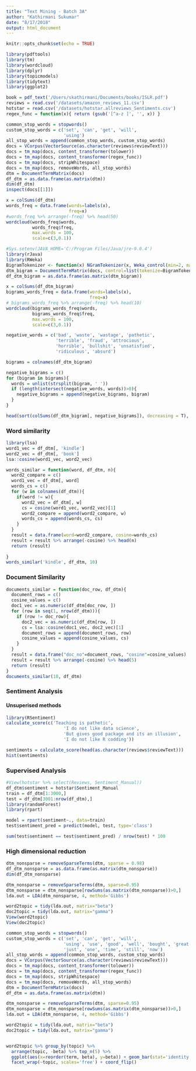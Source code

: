 ```yaml
---
title: "Text Mining - Batch 3A"
author: "Kathirmani Sukumar"
date: "8/17/2018"
output: html_document
---
```


```r
knitr::opts_chunk$set(echo = TRUE)
```

```r
library(pdftools)
library(tm)
library(wordcloud)
library(dplyr)
library(topicmodels)
library(tidytext)
library(ggplot2)
```

```r
book = pdf_text('/Users/skathirmani/Documents/books/ISLR.pdf')
reviews = read.csv('/datasets/amazon_reviews_11.csv')
hotstar = read.csv('/datasets/hotstar.allreviews_Sentiments.csv')
regex_func = function(x){ return (gsub('[^a-z ]', '', x)) }

common_stop_words = stopwords()
custom_stop_words = c('set', 'can', 'get', 'will',
                      'using')
all_stop_words = append(common_stop_words, custom_stop_words)
docs = VCorpus(VectorSource(as.character(reviews$reviewText)))
docs = tm_map(docs, content_transformer(tolower))
docs = tm_map(docs, content_transformer(regex_func))
docs = tm_map(docs, stripWhitespace)
docs = tm_map(docs, removeWords, all_stop_words)
dtm = DocumentTermMatrix(docs)
df_dtm = as.data.frame(as.matrix(dtm))
dim(df_dtm)
inspect(docs[[1]])
```

```r
x = colSums(df_dtm)
words_freq = data.frame(words=labels(x),
                        freq=x)
#words_freq %>% arrange(-freq) %>% head(50)
wordcloud(words_freq$words,
          words_freq$freq,
          max.words = 100,
          scale=c(3,0.1))
```

```r
#Sys.setenv(JAVA_HOME='C:/Program Files/Java/jre-9.0.4')
library(rJava)
library(RWeka)
BigramTokenizer <- function(x) NGramTokenizer(x, Weka_control(min=2, max=2))
dtm_bigram = DocumentTermMatrix(docs, control=list(tokenize=BigramTokenizer))
df_dtm_bigram = as.data.frame(as.matrix(dtm_bigram))

x = colSums(df_dtm_bigram)
bigrams_words_freq = data.frame(words=labels(x),
                                freq=x)
# bigrams_words_freq %>% arrange(-freq) %>% head(10)
wordcloud(bigrams_words_freq$words,
          bigrams_words_freq$freq,
          max.words = 100,
          scale=c(3,0.1))
```


```r
negative_words = c('bad', 'waste', 'wastage', 'pathetic',
                   'terrible', 'fraud', 'attrocious', 
                   'horrible', 'bullshit', 'unsatisfied',
                   'ridiculous', 'absurd')

bigrams = colnames(df_dtm_bigram)

negative_bigrams = c()
for (bigram in bigrams){
  words = unlist(strsplit(bigram, ' '))
  if (length(intersect(negative_words, words))>0){
    negative_bigrams = append(negative_bigrams, bigram)
  }
}

head(sort(colSums(df_dtm_bigram[, negative_bigrams]), decreasing = T), 5)
```


### Word similarity
```r
library(lsa)
word1_vec = df_dtm[, 'kindle']
word2_vec = df_dtm[, 'book']
lsa::cosine(word1_vec, word2_vec)
```


```r
words_similar = function(word, df_dtm, n){
  word2_compare = c()
  word1_vec = df_dtm[, word]
  words_cs = c()
  for (w in colnames(df_dtm)){
    if(word != w){
      word2_vec = df_dtm[, w]
      cs = cosine(word1_vec, word2_vec)[1]
      word2_compare = append(word2_compare, w)
      words_cs = append(words_cs, cs)
    }
  }
  result = data.frame(word=word2_compare, cosine=words_cs)
  result = result %>% arrange(-cosine) %>% head(n)
  return (result)
  
}
words_similar('kindle', df_dtm, 10)
```




### Document Similarity
```r
documents_similar = function(doc_row, df_dtm){
  document_rows = c()
  cosine_values = c()
  doc1_vec = as.numeric(df_dtm[doc_row, ])
  for (row in seq(1, nrow(df_dtm))){
    if (row != doc_row){
      doc2_vec = as.numeric(df_dtm[row, ])
      cs = lsa::cosine(doc1_vec, doc2_vec)[1]
      document_rows = append(document_rows, row)
      cosine_values = append(cosine_values, cs)
    }
  }
  result = data.frame("doc_no"=document_rows, "cosine"=cosine_values)
  result = result %>% arrange(-cosine) %>% head(5)
  return (result)
}
documents_similar(10, df_dtm)
```


### Sentiment Analysis

#### Unsuperised methods
```r
library(RSentiment)
calculate_score(c('Teaching is pathetic',
                      'I do not like data science',
                      'But gives good package and its an illusion',
                      'I do not like R codding'))

```

```r
sentiments = calculate_score(head(as.character(reviews$reviewText)))
hist(sentiments)
```


### Supervised Analysis
```r
#View(hotstar %>% select(Reviews, Sentiment_Manual))
df_dtm$sentiment = hotstar$Sentiment_Manual
train = df_dtm[1:3000,]
test = df_dtm[3001:nrow(df_dtm),]
library(randomForest)
library(rpart)

model = rpart(sentiment~., data=train)
test$sentiment_pred = predict(model, test, type='class')

sum(test$sentiment == test$sentiment_pred) / nrow(test) * 100
```

### High dimensional reduction
```r
dtm_nonsparse = removeSparseTerms(dtm, sparse = 0.98)
df_dtm_nonsparse = as.data.frame(as.matrix(dtm_nonsparse))
dim(df_dtm_nonsparse)
```


```r
dtm_nonsparse = removeSparseTerms(dtm, sparse=0.95)
dtm_nonsparse = dtm_nonsparse[rowSums(as.matrix(dtm_nonsparse))>0,]
lda.out = LDA(dtm_nonsparse, 4, method='Gibbs')

word2topic = tidy(lda.out, matrix="beta")
doc2topic = tidy(lda.out, matrix="gamma")
View(word2topic)
View(doc2topic)
```


```r
common_stop_words = stopwords()
custom_stop_words = c('set', 'can', 'get', 'will',
                      'using', 'use', 'good', 'well', 'bought', 'great',
                      'just', 'one', 'time', 'still', 'now')
all_stop_words = append(common_stop_words, custom_stop_words)
docs = VCorpus(VectorSource(as.character(reviews$reviewText)))
docs = tm_map(docs, content_transformer(tolower))
docs = tm_map(docs, content_transformer(regex_func))
docs = tm_map(docs, stripWhitespace)
docs = tm_map(docs, removeWords, all_stop_words)
dtm = DocumentTermMatrix(docs)
df_dtm = as.data.frame(as.matrix(dtm))

dtm_nonsparse = removeSparseTerms(dtm, sparse=0.95)
dtm_nonsparse = dtm_nonsparse[rowSums(as.matrix(dtm_nonsparse))>0,]
lda.out = LDA(dtm_nonsparse, 4, method='Gibbs')

word2topic = tidy(lda.out, matrix="beta")
doc2topic = tidy(lda.out, matrix="gamma")


word2topic %>% group_by(topic) %>% 
  arrange(topic, -beta) %>% top_n(5) %>% 
  ggplot(aes(x=reorder(term, beta), y=beta)) + geom_bar(stat='identity') + 
  facet_wrap(~topic, scales='free') + coord_flip()
```

